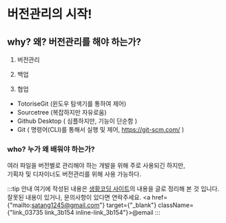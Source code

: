 # 버전관리의 시작!

## why? 왜? 버전관리를 해야 하는가?

1. 버전관리
 
2. 백업
 
3. 협업
 - TotoriseGit (윈도우 탐색기를 통하여 제어)
 - Sourcetree (복잡하지만 자유로움)
 - Github Desktop ( 심플하지만, 기능이 단순함 )
 - Git ( 명령어(CLI)를 통해서 실행 및 제어, https://git-scm.com/ )


### who? 누가 왜 배워야 하는가?
여러 파일을 버전별로 관리해야 하는 개발을 위해 주로 사용되긴 하지만,  
기획자 및 디자이너도 버전관리를 위해 사용 가능하다.  


:::tip 안내
여기에 작성된 내용은 [생황코딩 사이트](https://opentutorials.org/course/3838)의 내용을 글로 정리해 본 것 입니다.  
잘못된 내용이 있거나, 문의사항이 있다면 연락주세요. <a href={"mailto:satang1245@gmail.com"} target={"_blank"} className={"link_03735 link_3b154 inline-link_3b154"}>@email</a>
:::
